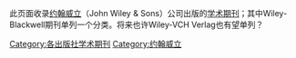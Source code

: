 此页面收录[[约翰威立|约翰威立]]（John Wiley & Sons）公司出版的[[学术期刊|学术期刊]]；其中Wiley-Blackwell期刊单列一个分类。将来也许Wiley-VCH Verlag也有望单列？

[[Category:各出版社学术期刊|Category:各出版社学术期刊]]
[[Category:约翰威立|Category:约翰威立]]